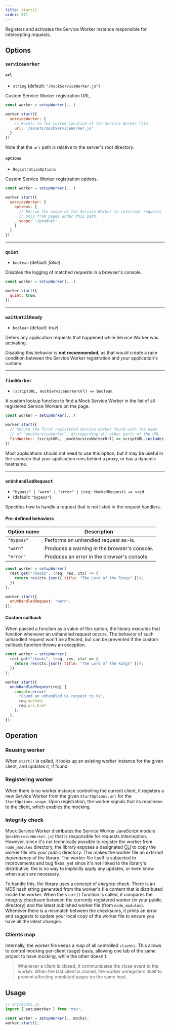 ```yaml
---
title: start()
order: 511
---
```


Registers and activates the Service Worker instance responsible for intercepting requests.

## Options

### `serviceWorker`

#### `url`

- `string` (default: `"/mockServiceWorker.js"`)

Custom Service Worker registration URL.

```js showLineNumbers focusedLines=6
const worker = setupWorker(...)

worker.start({
  serviceWorker: {
    // Points to the custom location of the Service Worker file.
    url: '/assets/mockServiceWorker.js'
  }
})
```

<Hint mode="warning">
  Note that the <code>url</code> path is relative to the server's root
  directory.
</Hint>

#### `options`

- `RegistrationOptions`

Custom Service Worker registration options.

```js showLineNumbers focusedLines=5-9
const worker = setupWorker(...)

worker.start({
  serviceWorker: {
    options: {
      // Narrow the scope of the Service Worker to intercept requests
      // only from pages under this path.
      scope: '/product'
    }
  }
})
```

---

### `quiet`

- `boolean` (default: _false_)

Disables the logging of matched requests in a browser's console.

```js showLineNumbers focusedLines=4
const worker = setupWorker(...)

worker.start({
  quiet: true,
})
```

---

### `waitUntilReady`

- `boolean` (default: _true_)

Defers any application requests that happened while Service Worker was activating.

<Hint mode="warning">
  Disabling this behavior is <strong>not recommended</strong>, as that would
  create a race condition between the Service Worker registration and your
  application's runtime.
</Hint>

---

### `findWorker`

- `(scriptURL, mockServiceWorkerUrl) => boolean`

A custom lookup function to find a Mock Service Worker in the list of all registered Service Workers on the page.

```js showLineNumbers focusedLines=6
const worker = setupWorker(...)

worker.start({
  // Return the first registered service worker found with the name
  // of `mockServiceWorker`, disregarding all other parts of the URL
  findWorker: (scriptURL, _mockServiceWorkerUrl) => scriptURL.includes('mockServiceWorker'),
})
```

<Hint mode="warning">
  Most applications should not need to use this option, but it may be useful in
  the scenario that your application runs behind a proxy, or has a dynamic
  hostname.
</Hint>

---

### `onUnhandledRequest`

- `"bypass" | "warn" | "error" | (req: MockedRequest) => void`
- (default: `"bypass"`)

Specifies how to handle a request that is not listed in the request handlers.

#### Pre-defined behaviors

| Option name | Description                                  |
| ----------- | -------------------------------------------- |
| `"bypass"`  | Performs an unhandled request as-is.         |
| `"warn"`    | Produces a warning in the browser's console. |
| `"error"`   | Produces an error in the browser's console.  |

```js showLineNumbers focusedLines=8
const worker = setupWorker(
  rest.get("/books", (req, res, ctx) => {
    return res(ctx.json({ title: "The Lord of the Rings" }));
  })
);

worker.start({
  onUnhandledRequest: "warn",
});
```

#### Custom callback

When passed a function as a value of this option, the library executes that function whenever an unhandled request occurs. The behavior of such unhandled request won't be affected, but can be prevented if the custom callback function throws an exception.

```js showLineNumbers focusedLines=8
const worker = setupWorker(
  rest.get("/books", (req, res, ctx) => {
    return res(ctx.json({ title: "The Lord of the Rings" }));
  })
);

worker.start({
  onUnhandledRequest(req) {
    console.error(
      "Found an unhandled %s request to %s",
      req.method,
      req.url.href
    );
  },
});
```

## Operation

### Reusing worker

When `start()` is called, it looks up an existing worker instance for the given client, and updates it, if found.

### Registering worker

When there is no worker instance controlling the current client, it registers a new Service Worker from the given `StartOptions.url` for the `StartOptions.scope`. Upon registration, the worker signals that its readiness to the client, which enables the mocking.

### Integrity check

Mock Service Worker distributes the Service Worker JavaScript module (`mockServiceWorker.js`) that is responsible for requests interception. However, since it's not technically possible to register the worker from `node_modules` directory, the library exposes a designated [CLI](/docs/cli/init) to copy the worker file into your public directory. This makes the worker file an _external dependency_ of the library. The worker file itself is subjected to improvements and bug fixes, yet since it's not linked to the library's distributive, the is no way to implicitly apply any updates, or even know when such are necessary.

To handle this, the library uses a concept of _integrity check_. There is an MD5 hash string generated from the worker's file content that is distributed inside the worker. When the `start()` function is called, it compares the integrity checksum between the currently registered worker (in your public directory) and the latest published worker file (from `node_modules`). Whenever there is a mismatch between the checksums, it prints an error and suggests to update your local copy of the worker file to ensure you have all the latest changes.

### Clients map

Internally, the worker file keeps a map of all controlled `clients`. This allows to control mocking per-client (page) basis, allowing one tab of the same project to have mocking, while the other doesn't.

> Whenever a client is closed, it communicates the close event to the worker. When the last client is closed, the worker unregisters itself to prevent affecting unrelated pages on the same host.

## Usage

```js showLineNumbers
// src/mocks.js
import { setupWorker } from "msw";

const worker = setupWorker(...mocks);
worker.start();
```
